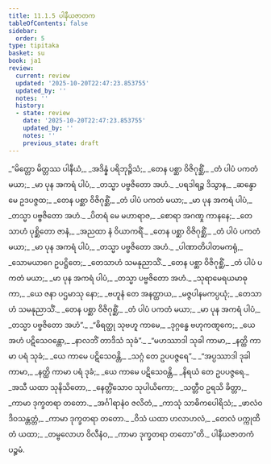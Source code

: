 ```yaml
---
title: 11.1.5 ပါနီယဇာတက
tableOfContents: false
sidebar:
  order: 5
type: tipitaka
basket: su
book: ja1
review:
  current: review
  updated: '2025-10-20T22:47:23.853755'
  updated_by: ''
  notes: ''
  history:
  - state: review
    date: '2025-10-20T22:47:23.853755'
    updated_by: ''
    notes: ''
    previous_state: draft
---
```



<DynamicBreadcrumb />


<ReviewStatus review={frontmatter.review} showDetails={true} />

<HypothesisAnnotation frontmatter={frontmatter} />

<Division number="59" book="ja1" e="ch" v="22" p="234">

<Paragraph number="2169" type="verses" book="ja1">
_“မိတ္တော မိတ္တဿ ပါနီယံ,_  
_အဒိန္နံ ပရိဘုဉ္ဇိသံ;_  
_တေန ပစ္ဆာ ဝိဇိဂုစ္ဆိံ,_  
_တံ ပါပံ ပကတံ မယာ;_  
_မာ ပုန အကရံ ပါပံ,_  
_တသ္မာ ပဗ္ဗဇိတော အဟံ._  

</Paragraph>

</Division>
<Division number="60" book="ja1" e="ch" v="22" p="234">

<Paragraph number="2170" type="verses" book="ja1">
_ပရဒါရဉ္စ ဒိသွာန,_  
_ဆန္ဒော မေ ဥဒပဇ္ဇထ;_  
_တေန ပစ္ဆာ ဝိဇိဂုစ္ဆိံ,_  
_တံ ပါပံ ပကတံ မယာ;_  
_မာ ပုန အကရံ ပါပံ,_  
_တသ္မာ ပဗ္ဗဇိတော အဟံ._  

</Paragraph>

</Division>
<Division number="61" book="ja1" e="ch" v="22" p="234">

<Paragraph number="2171" type="verses" book="ja1">
_ပိတရံ မေ မဟာရာဇ,_  
_စောရာ အဂဏှု ကာနနေ;_  
_တေသာဟံ ပုစ္ဆိတော ဇာနံ,_  
_အညထာ နံ ဝိယာကရိံ._  

</Paragraph>

</Division>
<Division number="62" book="ja1" e="ch" v="22" p="234">

<Paragraph number="2172" type="verses" book="ja1">
_တေန ပစ္ဆာ ဝိဇိဂုစ္ဆိံ,_  
_တံ ပါပံ ပကတံ မယာ;_  
_မာ ပုန အကရံ ပါပံ,_  
_တသ္မာ ပဗ္ဗဇိတော အဟံ._  

</Paragraph>

</Division>
<Division number="63" book="ja1" e="ch" v="22" p="234">

<Paragraph number="2173" type="verses" book="ja1">
_ပါဏာတိပါတမကရုံ,_  
_သောမယာဂေ ဥပဋ္ဌိတေ;_  
_တေသာဟံ သမနုညာသိံ._  

</Paragraph>

</Division>
<Division number="64" book="ja1" e="ch" v="22" p="234">

<Paragraph number="2174" type="verses" book="ja1">
_တေန ပစ္ဆာ ဝိဇိဂုစ္ဆိံ,_  
_တံ ပါပံ ပကတံ မယာ;_  
_မာ ပုန အကရံ ပါပံ,_  
_တသ္မာ ပဗ္ဗဇိတော အဟံ._  

</Paragraph>

</Division>
<Division number="65" book="ja1" e="ch" v="22" p="234">

<Paragraph number="2175" type="verses" book="ja1">
_သုရာမေရယမာဓုကာ,_  
_ယေ ဇနာ ပဌမာသု နော;_  
_ဗဟူနံ တေ အနတ္ထာယ,_  
_မဇ္ဇပါနမကပ္ပယုံ;_  
_တေသာဟံ သမနုညာသိံ._  

</Paragraph>

</Division>
<Division number="66" book="ja1" e="ch" v="22" p="235">

<Paragraph number="2176" type="verses" book="ja1">
_တေန ပစ္ဆာ ဝိဇိဂုစ္ဆိံ,_  
_တံ ပါပံ ပကတံ မယာ;_  
_မာ ပုန အကရံ ပါပံ,_  
_တသ္မာ ပဗ္ဗဇိတော အဟံ”._  

</Paragraph>

</Division>
<Division number="67" book="ja1" e="ch" v="22" p="235">

<Paragraph number="2177" type="verses" book="ja1">
_“ဓိရတ္ထု သုဗဟူ ကာမေ,_  
_ဒုဂ္ဂန္ဓေ ဗဟုကဏ္ဋကေ;_  
_ယေ အဟံ ပဋိသေဝန္တော,_  
_နာလဘိံ တာဒိသံ သုခံ”._  

</Paragraph>

</Division>
<Division number="68" book="ja1" e="ch" v="22" p="235">

<Paragraph number="2178" type="verses" book="ja1">
_“မဟဿာဒါ သုခါ ကာမာ,_  
_နတ္ထိ ကာမာ ပရံ သုခံ;_  
_ယေ ကာမေ ပဋိသေဝန္တိ,_  
_သဂ္ဂံ တေ ဥပပဇ္ဇရေ”._  

</Paragraph>

</Division>
<Division number="69" book="ja1" e="ch" v="22" p="235">

<Paragraph number="2179" type="verses" book="ja1">
_“အပ္ပဿာဒါ ဒုခါ ကာမာ,_  
_နတ္ထိ ကာမာ ပရံ ဒုခံ;_  
_ယေ ကာမေ ပဋိသေဝန္တိ,_  
_နိရယံ တေ ဥပပဇ္ဇရေ._  

</Paragraph>

</Division>
<Division number="70" book="ja1" e="ch" v="22" p="235">

<Paragraph number="2180" type="verses" book="ja1">
_အသီ ယထာ သုနိသိတော,_  
_နေတ္တိံသောဝ သုပါယိကော;_  
_သတ္တီဝ ဥရသိ ခိတ္တာ,_  
_ကာမာ ဒုက္ခတရာ တတော._  

</Paragraph>

</Division>
<Division number="71" book="ja1" e="ch" v="22" p="235">

<Paragraph number="2181" type="verses" book="ja1">
_အင်္ဂါရာနံဝ ဇလိတံ,_  
_ကာသုံ သာဓိကပေါရိသံ;_  
_ဖာလံဝ ဒိဝသန္တတ္တံ,_  
_ကာမာ ဒုက္ခတရာ တတော._  

</Paragraph>

</Division>
<Division number="72" book="ja1" e="ch" v="22" p="235">

<Paragraph number="2182" type="verses" book="ja1">
_ဝိသံ ယထာ ဟလာဟလံ,_  
_တေလံ ပက္ကုထိတံ ယထာ;_  
_တမ္ဗလောဟ ဝိလီနံဝ,_  
_ကာမာ ဒုက္ခတရာ တတော”တိ._  


</Paragraph>
</Division>

<Paragraph number="2183" type="center" book="ja1">
ပါနီယဇာတကံ ပဉ္စမံ.
</Paragraph>